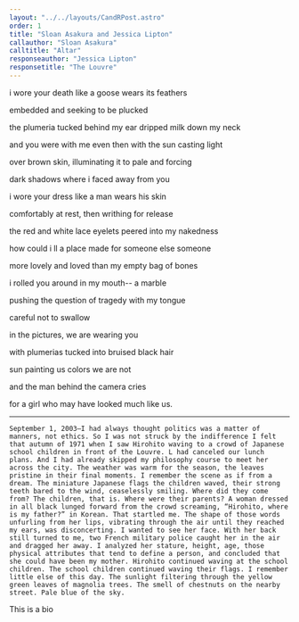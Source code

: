 ```yaml
---
layout: "../../layouts/CandRPost.astro"
order: 1
title: "Sloan Asakura and Jessica Lipton"
callauthor: "Sloan Asakura"
calltitle: "Altar"
responseauthor: "Jessica Lipton"
responsetitle: "The Louvre"
---
```



<CandRItem id="call" title={frontmatter.calltitle} author={frontmatter.callauthor}>

<div class="smallPoem">

i wore your death like a goose wears its feathers 

<Spacer /> embedded and seeking to be plucked 

the plumeria tucked behind my ear dripped milk down my neck 

<Spacer /> and you were with me even then with the sun casting light 

<Spacer /> <Spacer /> over brown skin, illuminating it to pale and forcing 

<Spacer /> <Spacer /> <Spacer /> dark shadows where i faced away from you 

i wore your dress like a man wears his skin 

<Spacer /> <Spacer /> comfortably at rest, then writhing for release 

the red and white lace eyelets peered into my nakedness 

<Spacer /> how could i ll a place made for someone else someone 

<Spacer /> <Spacer /> more lovely and loved than my empty bag of bones 

<Spacer /> <Spacer /> <Spacer /> i rolled you around in my mouth-- a marble 

<Spacer /> <Spacer /> <Spacer /> <Spacer /> pushing the question of tragedy with my tongue 

<div class="rightalign">
careful not to swallow 
</div>

<Spacer /> in the pictures, we are wearing you 

<Spacer /> <Spacer /> with plumerias tucked into bruised black hair 

<Spacer /> <Spacer /> <Spacer /> sun painting us colors we are not 

<Spacer /> <Spacer /> <Spacer /> <Spacer /> and the man behind the camera cries 

<div class="rightalign">
for a girl who may have looked much like us.
</div>

</div>

</CandRItem>

---

<CandRItem id="response" title={frontmatter.responsetitle} author={frontmatter.responseauthor}>


	September 1, 2003—I had always thought politics was a matter of manners, not ethics. So I was not struck by the indifference I felt that autumn of 1971 when I saw Hirohito waving to a crowd of Japanese school children in front of the Louvre. L had canceled our lunch plans. And I had already skipped my philosophy course to meet her across the city. The weather was warm for the season, the leaves pristine in their final moments. I remember the scene as if from a dream. The miniature Japanese flags the children waved, their strong teeth bared to the wind, ceaselessly smiling. Where did they come from? The children, that is. Where were their parents? A woman dressed in all black lunged forward from the crowd screaming, “Hirohito, where is my father?” in Korean. That startled me. The shape of those words unfurling from her lips, vibrating through the air until they reached my ears, was disconcerting. I wanted to see her face. With her back still turned to me, two French military police caught her in the air and dragged her away. I analyzed her stature, height, age, those physical attributes that tend to define a person, and concluded that she could have been my mother. Hirohito continued waving at the school children. The school children continued waving their flags. I remember little else of this day. The sunlight filtering through the yellow green leaves of magnolia trees. The smell of chestnuts on the nearby street. Pale blue of the sky. 

</CandRItem>


<CandRBio>
	This is a bio
</CandRBio>
		